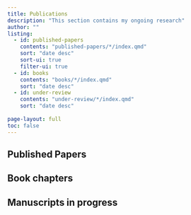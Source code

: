 ```yaml
---
title: Publications
description: "This section contains my ongoing research"
author: ""
listing:
  - id: published-papers
    contents: "published-papers/*/index.qmd"
    sort: "date desc"
    sort-ui: true
    filter-ui: true
  - id: books
    contents: "books/*/index.qmd"
    sort: "date desc"
  - id: under-review
    contents: "under-review/*/index.qmd"
    sort: "date desc"
    
page-layout: full
toc: false
---
```


## Published Papers

::: {#published-papers}
:::

## Book chapters

::: {#books}
:::

## Manuscripts in progress

::: {#under-review}
:::

